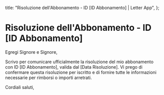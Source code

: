   title: "Risoluzione dell'Abbonamento - ID [ID Abbonamento] | Letter App",
};

# Risoluzione dell'Abbonamento - ID [ID Abbonamento]

Egregi Signore e Signore,

Scrivo per comunicare ufficialmente la risoluzione del mio abbonamento con ID [ID Abbonamento], valida dal [Data Risoluzione]. Vi prego di confermare questa risoluzione per iscritto e di fornire tutte le informazioni necessarie per rimborsi o importi arretrati.

Cordiali saluti,
